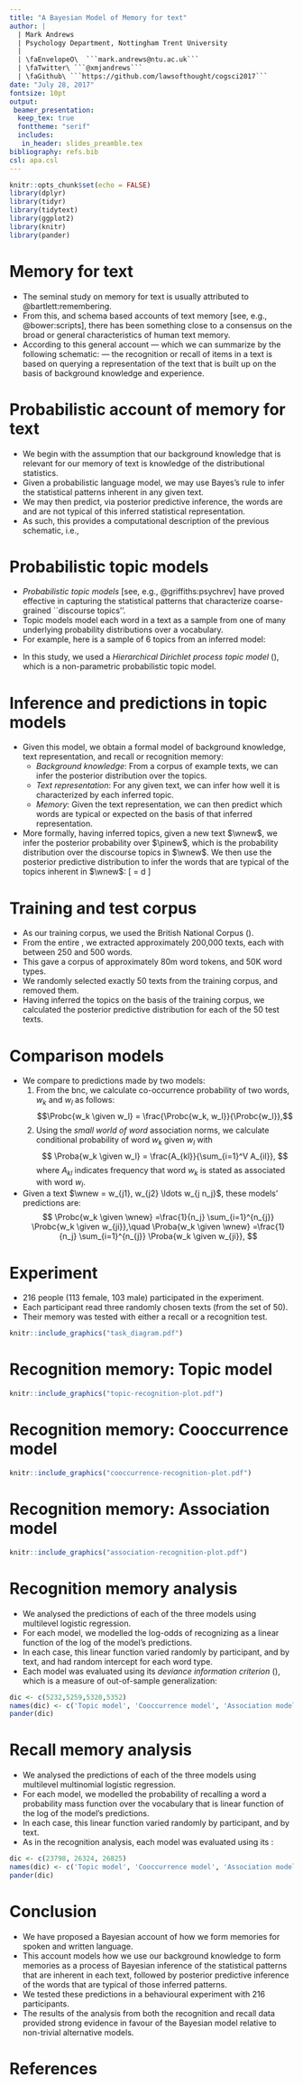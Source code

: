 ```yaml
---
title: "A Bayesian Model of Memory for text"
author: |
  | Mark Andrews
  | Psychology Department, Nottingham Trent University
  | 
  | \faEnvelopeO\  ```mark.andrews@ntu.ac.uk```
  | \faTwitter\ ```@xmjandrews```
  | \faGithub\ ```https://github.com/lawsofthought/cogsci2017```
date: "July 28, 2017"
fontsize: 10pt
output:
 beamer_presentation:
  keep_tex: true
  fonttheme: "serif"
  includes:
   in_header: slides_preamble.tex
bibliography: refs.bib
csl: apa.csl
---
```


```r
knitr::opts_chunk$set(echo = FALSE)
library(dplyr)
library(tidyr)
library(tidytext)
library(ggplot2)
library(knitr)
library(pander)
```

# Memory for text

- The seminal study on memory for text is usually attributed to
@bartlett:remembering. 
- From this, and schema based
accounts of text memory [see, e.g., @bower:scripts],
there has been something close to a consensus on the broad or general
characteristics of human text memory.
- According to this general account --- which we can summarize by the following schematic:
\begin{center}
\begin{tikzpicture}[thick]
\tikzstyle{lables}=[font=\footnotesize]
\node (knowledge) at (0,2) [inner sep=0pt,minimum size=3mm,circle,draw] {};
\node (representation) at (0,1) [inner sep=0pt,minimum size=3mm,circle,draw] {};
\node (text) at (2,1) [inner sep=0pt,minimum size=3mm,circle,draw] {};
\node (memory) at (-2,1) [inner sep=0pt,minimum size=3mm,circle,draw] {};
\draw [->] (knowledge) -- (representation);
\draw [->] (text) -- (representation);
\draw [->] (representation) -- (memory);
\node[lables] (representationlabel) at (0,.5) {Representation};
\node[lables] (knowledgelabel) at (0,2.5) {Knowledge};
\node[lables] (textlabel) at (2.7,1) {Text};
\node[lables] (memorylabel) at (-2.9,1) {Memory};
\end{tikzpicture}
\end{center}
--- the recognition or recall of items in a text is based on querying a
representation of the text that is built up on the basis of background
knowledge and experience.

# Probabilistic account of memory for text

- We begin with the assumption that our background knowledge that is relevant for
our memory of text is knowledge of the distributional statistics. 
- Given a probabilistic language model, we may use Bayes's rule to infer the statistical patterns inherent in any given text.  
- We may then predict, via posterior predictive inference, the words are
and are not typical of this inferred statistical representation. 
- As such, this provides a computational description of the previous schematic, i.e.,
\begin{center}
\begin{tikzpicture}[thick,node distance=6mm]
\tikzstyle{lables}=[font=\footnotesize,text width=15em,text centered]
\node (knowledge) at (0,2) [inner sep=0pt,minimum size=3mm,circle,draw] {};
\node (representation) at (0,1) [inner sep=0pt,minimum size=3mm,circle,draw] {};
\node (text) at (2,1) [inner sep=0pt,minimum size=3mm,circle,draw] {};
\node (memory) at (-2.4,1) [inner sep=0pt,minimum size=3mm,circle,draw] {};
\draw [->] (knowledge) -- (representation) node[red,right,midway] {{\tiny Bayes's rule}};
\draw [->] (text) -- (representation);
\draw [->] (representation) -- (memory) node[red,above,midway] {{\tiny posterior prediction}};
\node[lables] (representationlabel) at (0,.3) {Representation  \\ ({\scriptsize statistical patterns inherent in \emph{Text}})};
\node[lables] (knowledgelabel) [above of=knowledge] {Knowledge \\ ({\scriptsize statistical patterns in language})};
\node[lables, text width=3em] (textlabel) at (2.7,1) {Text};
\node[lables, node distance=8mm, text width=3em] (memorylabel) [left of=memory] {Memory};
\end{tikzpicture}
\end{center}

# Probabilistic topic models

- *Probabilistic topic models* [see, e.g., @griffiths:psychrev] have
proved effective in capturing the statistical patterns that characterize coarse-grained ``discourse topics''.
- Topic models model each word in a text as a sample from one of
many underlying probability distributions over a vocabulary. 
- For example, here is a sample of 6 topics from an inferred model: 

\centering\small 
\begin{tabular}{cccccc}
theatre &    music &  league & prison & rate & pub           \\
stage &      band &   cup & years & cent & guinness          \\
arts &       rock &   season & sentence & inflation & beer \\
play &       song &   team & jail & recession & drink        \\
dance &      record & game & home & recovery & bar           \\
opera &      pop &    match & prisoner & economy & drinking  \\
cast &       dance &  division & serving & cut & alcohol     \\
\end{tabular}\normalsize 

- In this study, we used a *Hierarchical Dirichlet process topic model* (\hdpmm), which is a non-parametric probabilistic topic model.

# Inference and predictions in topic models

- Given this model, we obtain a formal model of background knowledge, text representation, and recall or recognition memory:
    - *Background knowledge*: From a corpus of example texts, we can infer the posterior distribution over the topics.
    - *Text representation*: For any given text, we can infer how well it is characterized by each inferred topic.
    - *Memory*: Given the text representation, we can then predict which words are typical or expected on the basis of that inferred representation.
- More formally, having inferred topics,
given a new text $\wnew$, we infer the posterior probability over $\pinew$, which is the probability distribution over the discourse topics in $\wnew$. We then use the posterior predictive distribution to infer the words that are typical of the topics inherent in $\wnew$: 
\[
	\Prob{\wjinew \given \wnew,\data} = \int \Prob{\wjinew \given \pinew, \data}\Prob{\pinew \given \wnew, \data} d\pinew
\]

# Training and test corpus

- As our training corpus, we used the British National Corpus (\bnc).
- From the entire \bnc, we extracted approximately 200,000 texts, each with between 250 and 500 words.
- This gave a corpus of approximately 80m word tokens, and 50K word types. 
- We randomly selected exactly 50 texts from the training corpus, and removed them. 
- Having inferred the topics on the basis of the training corpus, we calculated the posterior predictive distribution for each of the 50 test texts.

# Comparison models 

- We compare to predictions made by two \emph{associative} models:
    1. From the bnc, we calculate co-occurrence probability of two words, $w_k$ and $w_l$ as follows:
    $$\Probc{w_k \given w_l} = \frac{\Probc{w_k, w_l}}{\Probc{w_l}},$$
    2. Using the *small world of word* association norms, we calculate conditional probability of word $w_k$ given $w_l$ with 
      $$
      \Proba{w_k \given w_l} = \frac{A_{kl}}{\sum_{i=1}^V A_{il}},
      $$
      where $A_{kl}$ indicates frequency that word $w_k$ is stated as associated with word $w_l$.
- Given a text $\wnew = w_{j1}, w_{j2} \ldots w_{j n_j}$, these models' predictions are:
$$
\Probc{w_k \given \wnew} =\frac{1}{n_j} \sum_{i=1}^{n_{j}} \Probc{w_k \given w_{ji}},\quad
	\Proba{w_k \given \wnew} =\frac{1}{n_j} \sum_{i=1}^{n_{j}} \Proba{w_k \given w_{ji}},
$$  



# Experiment 

- 216 people (113 female, 103 male) participated in the experiment.
- Each participant read three randomly chosen texts (from the set of 50).
- Their memory was tested with either a recall or a recognition test.
```r
knitr::include_graphics("task_diagram.pdf")
```

# Recognition memory: Topic model
```r
knitr::include_graphics("topic-recognition-plot.pdf")
```

# Recognition memory: Cooccurrence model
```r
knitr::include_graphics("cooccurrence-recognition-plot.pdf")
```

# Recognition memory: Association model
```r
knitr::include_graphics("association-recognition-plot.pdf")
```


# Recognition memory analysis

- We analysed the predictions of each of the three models using multilevel logistic regression.
- For each model, we modelled the log-odds of recognizing as a linear function of the log of the model's predictions. 
- In each case, this linear function varied randomly by participant, and by text, and had random intercept for each word type. 
- Each model was evaluated using its *deviance information criterion* (\dic), which is a measure of out-of-sample generalization:
```r
dic <- c(5232,5259,5320,5352)
names(dic) <- c('Topic model', 'Cooccurrence model', 'Association model', 'Null model')
pander(dic)
```


# Recall memory analysis

- We analysed the predictions of each of the three models using multilevel multinomial logistic regression.
- For each model, we modelled the probability of recalling a word a probability mass function over the vocabulary that is linear function of the log of the model's predictions. 
- In each case, this linear function varied randomly by participant, and by text. 
- As in the recognition analysis, each model was evaluated using its \dic:
```r
dic <- c(23798, 26324, 26825)
names(dic) <- c('Topic model', 'Cooccurrence model', 'Association model')
pander(dic)
```

# Conclusion

- We have proposed a Bayesian account of how we form memories for
spoken and written language. 
- This account models how we use our background
knowledge to form memories as a process of Bayesian inference of the
statistical patterns that are inherent in each text, followed by posterior
predictive inference of the words that are typical of those inferred patterns.
- We tested these predictions in a
behavioural experiment with 216 participants. 
- The results of the analysis from
both the recognition and recall data provided strong evidence in favour
of the Bayesian model relative to non-trivial alternative models.


# References
